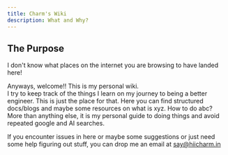 ```yaml
---
title: Charm's Wiki
description: What and Why?
---
```


## The Purpose
I don't know what places on the internet you are browsing to have landed here!  

Anyways, welcome!! This is my personal wiki.  
I try to keep  track of the things I learn on my journey to being a better engineer.
This is just the place for that. Here you can find structured docs/blogs and maybe some resources on what is xyz. How to do abc?  
More than anything else, it is my personal guide to doing things and avoid repeated google and AI searches.

If you encounter issues in here or maybe some suggestions or just need some help figuring out stuff, you can drop me an email at [say@hiicharm.in](mailto:say@hiicharm.in)


